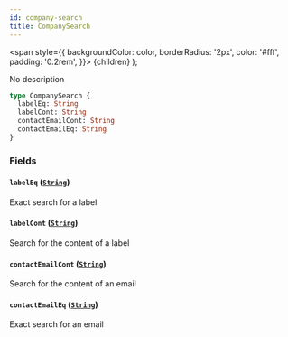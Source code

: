 ```yaml
---
id: company-search
title: CompanySearch
---
```


<span
style={{
      backgroundColor: color,
      borderRadius: '2px',
      color: '#fff',
      padding: '0.2rem',
    }}>
{children}
</span>
);

No description

```graphql
type CompanySearch {
  labelEq: String
  labelCont: String
  contactEmailCont: String
  contactEmailEq: String
}
```

### Fields

#### `labelEq` ([`String`](/api/graphql/documentation/scalars/string))

Exact search for a label

#### `labelCont` ([`String`](/api/graphql/documentation/scalars/string))

Search for the content of a label

#### `contactEmailCont` ([`String`](/api/graphql/documentation/scalars/string))

Search for the content of an email

#### `contactEmailEq` ([`String`](/api/graphql/documentation/scalars/string))

Exact search for an email
